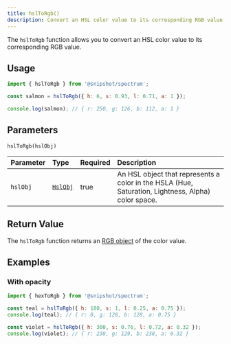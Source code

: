 ```yaml
---
title: hslToRgb()
description: Convert an HSL color value to its corresponding RGB value using the Spectrum library
---
```



[<Icon name="github" size='1.5rem' color="var(--github-icon-color)" />](https://github.com/Linkerin/spectrum/blob/main/src/methods/hslToRgb.ts)

The `hslToRgb` function allows you to convert an HSL color value to its corresponding RGB value.

## Usage

```js
import { hslToRgb } from '@snipshot/spectrum';

const salmon = hslToRgb({ h: 6, s: 0.93, l: 0.71, a: 1 });

console.log(salmon); // { r: 250, g: 126, b: 112, a: 1 }
```

## Parameters

`hslToRgb(hslObj)`

| Parameter | Type                           | Required | Description                                                                                        |
| :-------- | :----------------------------- | :------- | :------------------------------------------------------------------------------------------------- |
| `hslObj`  | [`HslObj`](/docs/types#hslobj) | true     | An HSL object that represents a color in the HSLA (Hue, Saturation, Lightness, Alpha) color space. |

## Return Value

The `hslToRgb` function returns an [RGB object](/docs/types#rgbobj) of the color value.

## Examples

### With opacity

```js
import { hexToRgb } from '@snipshot/spectrum';

const teal = hslToRgb({ h: 180, s: 1, l: 0.25, a: 0.75 });
console.log(teal); // { r: 0, g: 128, b: 128, a: 0.75 }

const violet = hslToRgb({ h: 300, s: 0.76, l: 0.72, a: 0.32 });
console.log(violet); // { r: 238, g: 129, b: 238, a: 0.32 }
```
